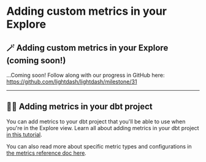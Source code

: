 # Adding custom metrics in your Explore

## 🪄 Adding custom metrics in your Explore (coming soon!)

...Coming soon! Follow along with our progress in GitHub here: https://github.com/lightdash/lightdash/milestone/31

---

## 👩‍💻 Adding metrics in your dbt project

You can add metrics to your dbt project that you'll be able to use when you're in the Explore view. Learn all about adding metrics in your dbt project [in this tutorial](https://docs.lightdash.com/get-started/setup-lightdash/add-metrics). 

You can also read more about specific metric types and configurations in [the metrics reference doc here](https://docs.lightdash.com/references/metrics).